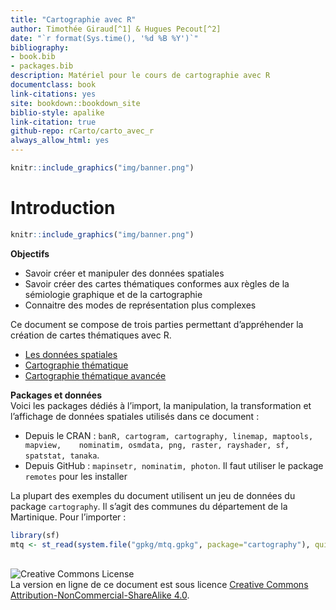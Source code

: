 ```yaml
--- 
title: "Cartographie avec R"
author: Timothée Giraud[^1] & Hugues Pecout[^2]
date: "`r format(Sys.time(), '%d %B %Y')`"
bibliography:
- book.bib
- packages.bib
description: Matériel pour le cours de cartographie avec R
documentclass: book
link-citations: yes
site: bookdown::bookdown_site
biblio-style: apalike
link-citation: true
github-repo: rCarto/carto_avec_r
always_allow_html: yes
---
```



```r
knitr::include_graphics("img/banner.png")
```

# Introduction {-}

```r
knitr::include_graphics("img/banner.png")
```


**Objectifs**

* Savoir créer et manipuler des données spatiales
* Savoir créer des cartes thématiques conformes aux règles de la sémiologie graphique et de la cartographie
* Connaitre des modes de représentation plus complexes  




Ce document se compose de trois parties permettant d'appréhender la création de cartes thématiques avec R. 

- [Les données spatiales](#chapitre1) 
- [Cartographie thématique](#chapitre2)   
- [Cartographie thématique avancée](#chapitre3)  



**Packages et données**  
Voici les packages dédiés à l'import, la manipulation, la transformation et l'affichage de données spatiales utilisés dans ce document : 

* Depuis le CRAN : `banR, cartogram, cartography, linemap, maptools, mapview, 
  nominatim, osmdata, png, raster, rayshader, sf, spatstat, tanaka`.
* Depuis GitHub : `mapinsetr, nominatim, photon`. Il faut utiliser le package 
`remotes` pour les installer  

La plupart des exemples du document utilisent un jeu de données du package `cartography`. 
Il s'agit des communes du département de la Martinique. Pour l'importer :  
```r
library(sf)
mtq <- st_read(system.file("gpkg/mtq.gpkg", package="cartography"), quiet = TRUE)
```






</br>
![Creative Commons License](img/by-nc-sa.png)  
La version en ligne de ce document est sous licence [Creative Commons Attribution-NonCommercial-ShareAlike 4.0](http://creativecommons.org/licenses/by-nc-sa/4.0/). 


[^1]: UMS RIATE, CNRS
[^2]: FR CIST, CNRS


